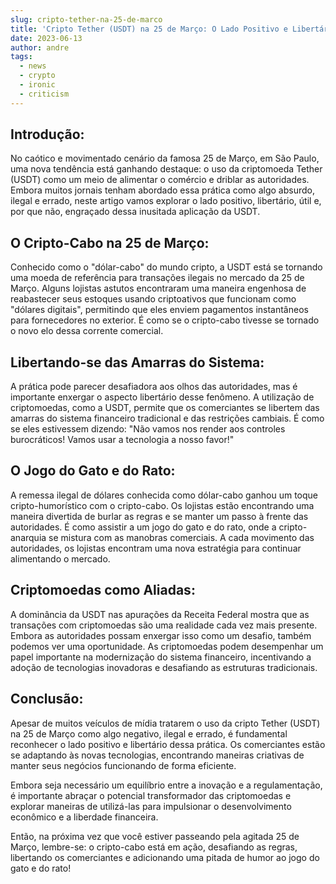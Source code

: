 ```yaml
---
slug: cripto-tether-na-25-de-marco
title: 'Cripto Tether (USDT) na 25 de Março: O Lado Positivo e Libertário do Cripto-Cabo'
date: 2023-06-13
author: andre
tags:
  - news
  - crypto
  - ironic
  - criticism
---
```


## Introdução:
No caótico e movimentado cenário da famosa 25 de Março, em São Paulo, uma nova tendência está ganhando destaque: o uso da criptomoeda Tether (USDT) como um meio de alimentar o comércio e driblar as autoridades. Embora muitos jornais tenham abordado essa prática como algo absurdo, ilegal e errado, neste artigo vamos explorar o lado positivo, libertário, útil e, por que não, engraçado dessa inusitada aplicação da USDT.

## O Cripto-Cabo na 25 de Março:
Conhecido como o "dólar-cabo" do mundo cripto, a USDT está se tornando uma moeda de referência para transações ilegais no mercado da 25 de Março. Alguns lojistas astutos encontraram uma maneira engenhosa de reabastecer seus estoques usando criptoativos que funcionam como "dólares digitais", permitindo que eles enviem pagamentos instantâneos para fornecedores no exterior. É como se o cripto-cabo tivesse se tornado o novo elo dessa corrente comercial.

## Libertando-se das Amarras do Sistema:
A prática pode parecer desafiadora aos olhos das autoridades, mas é importante enxergar o aspecto libertário desse fenômeno. A utilização de criptomoedas, como a USDT, permite que os comerciantes se libertem das amarras do sistema financeiro tradicional e das restrições cambiais. É como se eles estivessem dizendo: "Não vamos nos render aos controles burocráticos! Vamos usar a tecnologia a nosso favor!"

## O Jogo do Gato e do Rato:
A remessa ilegal de dólares conhecida como dólar-cabo ganhou um toque cripto-humorístico com o cripto-cabo. Os lojistas estão encontrando uma maneira divertida de burlar as regras e se manter um passo à frente das autoridades. É como assistir a um jogo do gato e do rato, onde a cripto-anarquia se mistura com as manobras comerciais. A cada movimento das autoridades, os lojistas encontram uma nova estratégia para continuar alimentando o mercado.

## Criptomoedas como Aliadas:
A dominância da USDT nas apurações da Receita Federal mostra que as transações com criptomoedas são uma realidade cada vez mais presente. Embora as autoridades possam enxergar isso como um desafio, também podemos ver uma oportunidade. As criptomoedas podem desempenhar um papel importante na modernização do sistema financeiro, incentivando a adoção de tecnologias inovadoras e desafiando as estruturas tradicionais.

## Conclusão:
Apesar de muitos veículos de mídia tratarem o uso da cripto Tether (USDT) na 25 de Março como algo negativo, ilegal e errado, é fundamental reconhecer o lado positivo e libertário dessa prática. Os comerciantes estão se adaptando às novas tecnologias, encontrando maneiras criativas de manter seus negócios funcionando de forma eficiente.

 Embora seja necessário um equilíbrio entre a inovação e a regulamentação, é importante abraçar o potencial transformador das criptomoedas e explorar maneiras de utilizá-las para impulsionar o desenvolvimento econômico e a liberdade financeira.

Então, na próxima vez que você estiver passeando pela agitada 25 de Março, lembre-se: o cripto-cabo está em ação, desafiando as regras, libertando os comerciantes e adicionando uma pitada de humor ao jogo do gato e do rato!
